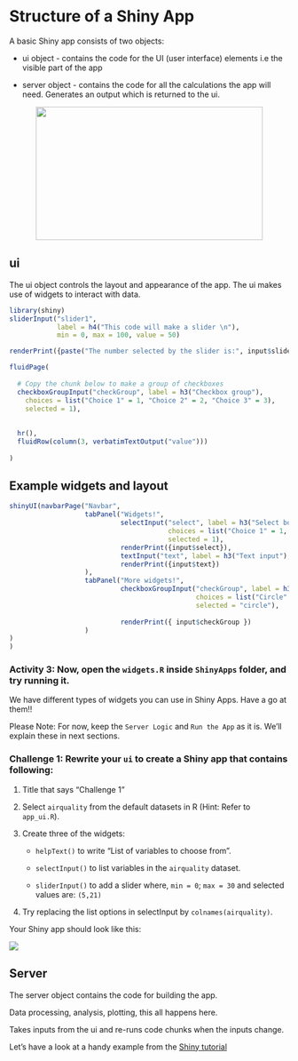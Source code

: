 # Structure of a Shiny App{#structure}

A basic Shiny app consists of two objects:

* ui object - contains the code for the UI (user interface) elements i.e the visible part of the app 

* server object - contains the code for all the calculations the app will need. Generates an output which is returned to the ui.


<center><img src="https://github.com/MonashBioinformaticsPlatform/r-more/blob/gh-pages/figures/shiny_explanation.png?raw=true" width="409" height="240" /></center>

## ui
The ui object controls the layout and appearance of the app. The ui makes use of widgets to interact with data.

```r
library(shiny)
sliderInput("slider1",
            label = h4("This code will make a slider \n"),
            min = 0, max = 100, value = 50)
```

```r
renderPrint({paste("The number selected by the slider is:", input$slider1)})
```

```r
fluidPage(
    
  # Copy the chunk below to make a group of checkboxes
  checkboxGroupInput("checkGroup", label = h3("Checkbox group"), 
    choices = list("Choice 1" = 1, "Choice 2" = 2, "Choice 3" = 3),
    selected = 1),
  
  
  hr(),
  fluidRow(column(3, verbatimTextOutput("value")))
  
)


```

## Example widgets and layout

```r
shinyUI(navbarPage("Navbar",
                   tabPanel("Widgets!",
                            selectInput("select", label = h3("Select box"), 
                                        choices = list("Choice 1" = 1, "Choice 2" = 2, "Choice 3" = 3), 
                                        selected = 1),
                            renderPrint({input$select}),
                            textInput("text", label = h3("Text input"), value = "Enter text..."),
                            renderPrint({input$text})
                   ),
                   tabPanel("More widgets!",
                            checkboxGroupInput("checkGroup", label = h3("Checkbox group"), 
                                               choices = list("Circle" = "circle", "Square" = "square", "Triangle" = "triangle"),
                                               selected = "circle"),
                            
                            renderPrint({ input$checkGroup })
                   )
)
)

```

### Activity 3: Now, open the `widgets.R` inside `ShinyApps` folder, and try running it.{- .activity}
We have different types of widgets you can use in Shiny Apps. Have a go at them!!

Please Note: For now, keep the `Server Logic` and `Run the App` as it is. We'll explain these in next sections.

### Challenge 1: Rewrite your `ui` to create a Shiny app that contains following:{- .challenge}

1. Title that says "Challenge 1"

2. Select `airquality` from the default datasets in R (Hint: Refer to `app_ui.R`).

3. Create three of the widgets:

   * `helpText()` to write "List of variables to choose from".
   
   * `selectInput()` to list variables in the `airquality` dataset. 
   
   * `sliderInput()` to add a slider where, `min = 0`; `max = 30` and selected values are: `(5,21)`
   
4. Try replacing the list options in selectInput by `colnames(airquality)`.

Your Shiny app should look like this:

![](figs/challenge1.png)


## Server

The server object contains the code for building the app. 

Data processing, analysis, plotting, this all happens here.

Takes inputs from the ui and re-runs code chunks when the inputs change.

Let's have a look at a handy example from the [Shiny tutorial](http://shiny.rstudio.com/tutorial/written-tutorial/lesson1/)

